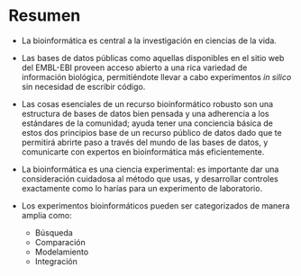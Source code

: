 # Resumen

- La bioinformática es central a la investigación en ciencias de la vida.

- Las bases de datos públicas como aquellas disponibles en el sitio web del
  EMBL-EBI proveen acceso abierto a una rica variedad de información
  biológica, permitiéndote llevar a cabo experimentos *in silico* sin
  necesidad de escribir código.

- Las cosas esenciales de un recurso bioinformático robusto son una
  estructura de bases de datos bien pensada y una adherencia a los
  estándares de la comunidad; ayuda tener una conciencia básica de estos dos
  principios base de un recurso público de datos dado que te permitirá
  abrirte paso a través del mundo de las bases de datos, y comunicarte con
  expertos en bioinformática más eficientemente.

- La bioinformática es una ciencia experimental: es importante dar una
  consideración cuidadosa al método que usas, y desarrollar controles
  exactamente como lo harías para un experimento de laboratorio.

- Los experimentos bioinformáticos pueden ser categorizados de manera amplia
  como:
  - Búsqueda
  - Comparación
  - Modelamiento
  - Integración
